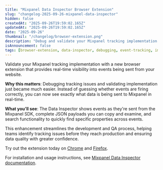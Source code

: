 ```yaml
---
title: "Mixpanel Data Inspector Browser Extension"
slug: "changelog-2025-09-26-mixpanel-data-inspector"
hidden: false
createdAt: "2025-09-26T19:59:02.165Z"
updatedAt: "2025-09-26T19:59:02.165Z"
date: "2025-09-26"
thumbnail: "/changelog/browser-extension.png"
description: "Debug and validate your Mixpanel tracking implementation with real-time event monitoring directly in your browser."
isAnnouncement: false
tags: [browser-extension, data-inspector, debugging, event-tracking, implementation, quality-assurance, real-time-debugging, developer-tools, tracking-validation, event-validation]
---
```


<ChangelogPostHeader
  date="2025-09-26"
  image="/changelog/browser-extension.png"
  title="Mixpanel Data Inspector Browser Extension"
/>

Validate your Mixpanel tracking implementation with a new browser extension that provides real-time visibility into events being sent from your website.

**Why this matters**: Debugging tracking issues and validating implementation just became much easier. Instead of guessing whether events are firing correctly, you can now see exactly what data is being sent to Mixpanel in real-time.

**What you'll see**: The Data Inspector shows events as they're sent from the Mixpanel SDK, complete JSON payloads you can copy and examine, and search functionality to quickly find specific properties across events.

This enhancement streamlines the development and QA process, helping teams identify tracking issues before they reach production and ensuring data quality with greater confidence.

Try out the extension today on [Chrome](https://chromewebstore.google.com/detail/mixpanel-data-inspector/camknfenboildigjgpmhojlcnejppooh) and [Firefox](https://addons.mozilla.org/en-US/firefox/addon/mixpanel-data-inspector/).

For installation and usage instructions, see [Mixpanel Data Inspector documentation](/docs/tracking-methods/data-inspector).